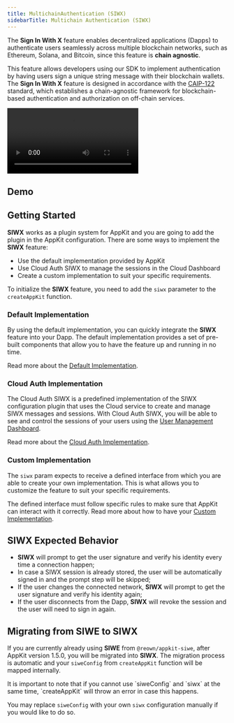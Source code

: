 ```yaml
---
title: MultichainAuthentication (SIWX)
sidebarTitle: Multichain Authentication (SIWX)
---
```


The **Sign In With X** feature enables decentralized applications (Dapps) to authenticate users seamlessly across multiple blockchain networks, such as Ethereum, Solana, and Bitcoin, since this feature is **chain agnostic**.

This feature allows developers using our SDK to implement authentication by having users sign a unique string message with their blockchain wallets. The **Sign In With X** feature is designed in accordance with the [CAIP-122](https://github.com/ChainAgnostic/CAIPs/blob/main/CAIPs/caip-122.md) standard, which establishes a chain-agnostic framework for blockchain-based authentication and authorization on off-chain services.

<Frame caption="SIWX Demo">
  <video
    controls
    autoPlay
    loop
    src="/images/siwx.mp4"
  ></video>
</Frame>

## Demo

<CardGroup cols={2}>
    <Card icon="flask" title="Try Demo" href="https://appkit-lab.reown.com/library/siwx-default/" />
</CardGroup>


## Getting Started

**SIWX** works as a plugin system for AppKit and you are going to add the plugin in the AppKit configuration. There are some ways to implement the **SIWX** feature:

- Use the default implementation provided by AppKit
- Use Cloud Auth SIWX to manage the sessions in the Cloud Dashboard
- Create a custom implementation to suit your specific requirements.

To initialize the **SIWX** feature, you need to add the `siwx` parameter to the `createAppKit` function.

### Default Implementation

By using the default implementation, you can quickly integrate the **SIWX** feature into your Dapp. The default implementation provides a set of pre-built components that allow you to have the feature up and running in no time.

Read more about the [Default Implementation](./siwx-default).

### Cloud Auth Implementation

The Cloud Auth SIWX is a predefined implementation of the SIWX configuration plugin that uses the Cloud service to create and manage SIWX messages and sessions. With Cloud Auth SIWX, you will be able to see and control the sessions of your users using the [User Management Dashboard](/cloud/user-management).

Read more about the [Cloud Auth Implementation](./siwx-cloud-auth).

### Custom Implementation

The `siwx` param expects to receive a defined interface from which you are able to create your own implementation. This is what allows you to customize the feature to suit your specific requirements.

The defined interface must follow specific rules to make sure that AppKit can interact with it correctly. Read more about how to have your [Custom Implementation](./siwx-custom).

## SIWX Expected Behavior

- **SIWX** will prompt to get the user signature and verify his identity every time a connection happen;
- In case a SIWX session is already stored, the user will be automatically signed in and the prompt step will be skipped;
- If the user changes the connected network, **SIWX** will prompt to get the user signature and verify his identity again;
- If the user disconnects from the Dapp, **SIWX** will revoke the session and the user will need to sign in again.

## Migrating from SIWE to SIWX

If you are currently already using **SIWE** from `@reown/appkit-siwe`, after AppKit version 1.5.0, you will be migrated into **SIWX**. The migration process is automatic and your `siweConfig` from `createAppKit` function will be mapped internally.

<Warning>
It is important to note that if you cannot use `siweConfig` and `siwx` at the same time, `createAppKit` will throw an error in case this happens.

You may replace `siweConfig` with your own `siwx` configuration manually if you would like to do so.
</Warning>

